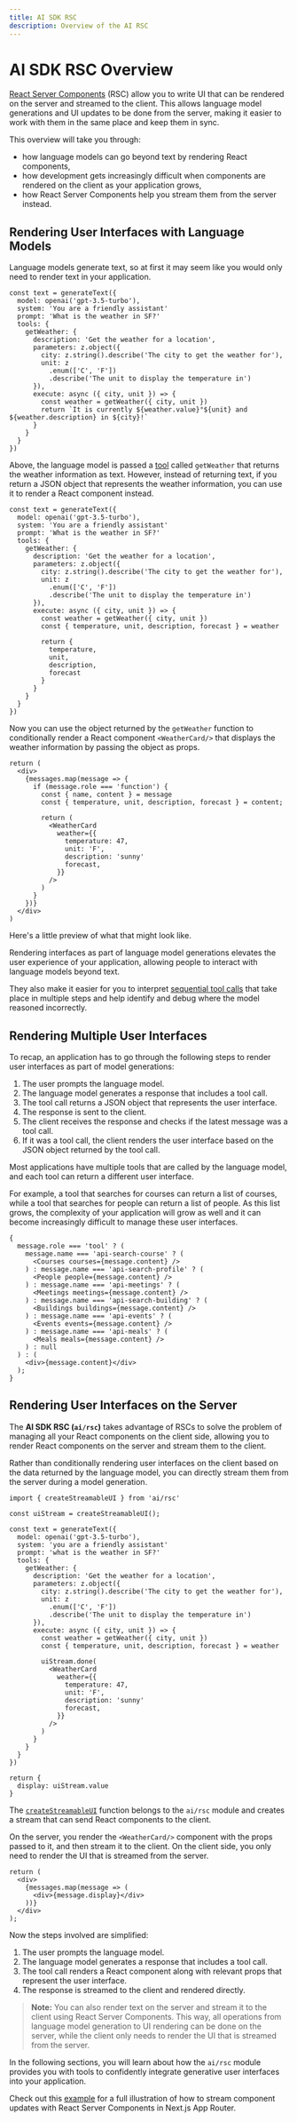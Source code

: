 ```yaml
---
title: AI SDK RSC
description: Overview of the AI RSC
---
```



# AI SDK RSC Overview

[React Server Components](https://nextjs.org/docs/app/building-your-application/rendering/server-components) (RSC) allow you to write UI that can be rendered on the server and streamed to the client. This allows language model generations and UI updates to be done from the server, making it easier to work with them in the same place and keep them in sync.

This overview will take you through:

- how language models can go beyond text by rendering React components,
- how development gets increasingly difficult when components are rendered on the client as your application grows,
- how React Server Components help you stream them from the server instead.

## Rendering User Interfaces with Language Models

Language models generate text, so at first it may seem like you would only need to render text in your application.

```tsx highlight="16" filename="app/actions.tsx"
const text = generateText({
  model: openai('gpt-3.5-turbo'),
  system: 'You are a friendly assistant'
  prompt: 'What is the weather in SF?'
  tools: {
    getWeather: {
      description: 'Get the weather for a location',
      parameters: z.object({
        city: z.string().describe('The city to get the weather for'),
        unit: z
          .enum(['C', 'F'])
          .describe('The unit to display the temperature in')
      }),
      execute: async ({ city, unit }) => {
        const weather = getWeather({ city, unit })
        return `It is currently ${weather.value}°${unit} and ${weather.description} in ${city}!`
      }
    }
  }
})
```

Above, the language model is passed a [tool](/docs/ai-sdk-core/tools-and-tool-calling) called `getWeather` that returns the weather information as text. However, instead of returning text, if you return a JSON object that represents the weather information, you can use it to render a React component instead.

```tsx highlight="18-23" filename="app/action.ts"
const text = generateText({
  model: openai('gpt-3.5-turbo'),
  system: 'You are a friendly assistant'
  prompt: 'What is the weather in SF?'
  tools: {
    getWeather: {
      description: 'Get the weather for a location',
      parameters: z.object({
        city: z.string().describe('The city to get the weather for'),
        unit: z
          .enum(['C', 'F'])
          .describe('The unit to display the temperature in')
      }),
      execute: async ({ city, unit }) => {
        const weather = getWeather({ city, unit })
        const { temperature, unit, description, forecast } = weather

        return {
          temperature,
          unit,
          description,
          forecast
        }
      }
    }
  }
})
```

Now you can use the object returned by the `getWeather` function to conditionally render a React component `<WeatherCard/>` that displays the weather information by passing the object as props.

```tsx filename="app/page.tsx"
return (
  <div>
    {messages.map(message => {
      if (message.role === 'function') {
        const { name, content } = message
        const { temperature, unit, description, forecast } = content;

        return (
          <WeatherCard
            weather={{
              temperature: 47,
              unit: 'F',
              description: 'sunny'
              forecast,
            }}
          />
        )
      }
    })}
  </div>
)
```

Here's a little preview of what that might look like.

<div className="not-prose flex flex-col2">
  <CardPlayer
    type="weather"
    title="Weather"
    description="An example of an assistant that renders the weather information in a streamed component."
  />
</div>

Rendering interfaces as part of language model generations elevates the user experience of your application, allowing people to interact with language models beyond text.

They also make it easier for you to interpret [sequential tool calls](/docs/ai-sdk-rsc/multistep-interfaces) that take place in multiple steps and help identify and debug where the model reasoned incorrectly.

## Rendering Multiple User Interfaces

To recap, an application has to go through the following steps to render user interfaces as part of model generations:

1. The user prompts the language model.
2. The language model generates a response that includes a tool call.
3. The tool call returns a JSON object that represents the user interface.
4. The response is sent to the client.
5. The client receives the response and checks if the latest message was a tool call.
6. If it was a tool call, the client renders the user interface based on the JSON object returned by the tool call.

Most applications have multiple tools that are called by the language model, and each tool can return a different user interface.

For example, a tool that searches for courses can return a list of courses, while a tool that searches for people can return a list of people. As this list grows, the complexity of your application will grow as well and it can become increasingly difficult to manage these user interfaces.

```tsx filename='app/page.tsx'
{
  message.role === 'tool' ? (
    message.name === 'api-search-course' ? (
      <Courses courses={message.content} />
    ) : message.name === 'api-search-profile' ? (
      <People people={message.content} />
    ) : message.name === 'api-meetings' ? (
      <Meetings meetings={message.content} />
    ) : message.name === 'api-search-building' ? (
      <Buildings buildings={message.content} />
    ) : message.name === 'api-events' ? (
      <Events events={message.content} />
    ) : message.name === 'api-meals' ? (
      <Meals meals={message.content} />
    ) : null
  ) : (
    <div>{message.content}</div>
  );
}
```

## Rendering User Interfaces on the Server

The **AI SDK RSC (`ai/rsc`)** takes advantage of RSCs to solve the problem of managing all your React components on the client side, allowing you to render React components on the server and stream them to the client.

Rather than conditionally rendering user interfaces on the client based on the data returned by the language model, you can directly stream them from the server during a model generation.

```tsx highlight="3,22-31,38" filename="app/action.ts"
import { createStreamableUI } from 'ai/rsc'

const uiStream = createStreamableUI();

const text = generateText({
  model: openai('gpt-3.5-turbo'),
  system: 'you are a friendly assistant'
  prompt: 'what is the weather in SF?'
  tools: {
    getWeather: {
      description: 'Get the weather for a location',
      parameters: z.object({
        city: z.string().describe('The city to get the weather for'),
        unit: z
          .enum(['C', 'F'])
          .describe('The unit to display the temperature in')
      }),
      execute: async ({ city, unit }) => {
        const weather = getWeather({ city, unit })
        const { temperature, unit, description, forecast } = weather

        uiStream.done(
          <WeatherCard
            weather={{
              temperature: 47,
              unit: 'F',
              description: 'sunny'
              forecast,
            }}
          />
        )
      }
    }
  }
})

return {
  display: uiStream.value
}
```

The [`createStreamableUI`](/docs/reference/ai-sdk-rsc/create-streamable-ui) function belongs to the `ai/rsc` module and creates a stream that can send React components to the client.

On the server, you render the `<WeatherCard/>` component with the props passed to it, and then stream it to the client. On the client side, you only need to render the UI that is streamed from the server.

```tsx filename="app/page.tsx" highlight="4"
return (
  <div>
    {messages.map(message => (
      <div>{message.display}</div>
    ))}
  </div>
);
```

Now the steps involved are simplified:

1. The user prompts the language model.
2. The language model generates a response that includes a tool call.
3. The tool call renders a React component along with relevant props that represent the user interface.
4. The response is streamed to the client and rendered directly.

> **Note:** You can also render text on the server and stream it to the client using React Server Components. This way, all operations from language model generation to UI rendering can be done on the server, while the client only needs to render the UI that is streamed from the server.

In the following sections, you will learn about how the `ai/rsc` module provides you with tools to confidently integrate generative user interfaces into your application.

Check out this [example](/examples/next-app/interface/stream-component-updates) for a full illustration of how to stream component updates with React Server Components in Next.js App Router.
